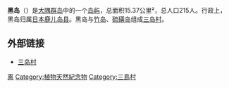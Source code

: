 {{expand|time=2013-07-02T07:50:13+00:00}}
{{Infobox Islands
| name             = 黑島
| image name       = Kuroshima of Kagoshima.jpg
| native name = 
| native name link =
| image caption    = 黑島航拍圖
| image size       =
| image map = Osumi island ja.png
| map caption = 
| location         = [[東中國海|東中國海]]
| coordinates      ={{Coord|30|50|5.6|N|129|57|20.7|E|display=inline,title}}
| archipelago      = [[大隅群島|大隅群島]]
| total islands    =
| major islands    =
| area_km2          = 15.37
| length_km         = 
| width_km          = 
| coastline_km      = 71.7
| highest mount     = 櫓岳
| elevation_m        = 621.9
| country            = {{JPN}}
| country admin divisions title = 
| country admin divisions = [[鹿兒島縣|鹿兒島縣]][[鹿兒島郡|鹿兒島郡]][[三島村|三島村]]
| population       = 199
| population as of = 2010年
| density_km2      =
| ethnic groups    =[[大和族|大和族]]
| additional info  =
}}
'''黑岛'''（{{jpn|j=黒島|hg=くろしま|rm=Kuro-shima}}）是[[大隅群岛|大隅群岛]]中的一个[[岛屿|岛屿]]，总面积15.37公里²，总人口215人。行政上，黑岛归属[[日本|日本]][[鹿儿岛县|鹿儿岛县]]。黑岛与[[竹岛_(鹿儿岛县)|竹岛]]、[[硫磺岛_(鹿兒島縣)|硫磺岛]]组成[[三岛村|三岛村]]。

==外部链接==
*[https://web.archive.org/web/20100402091817/http://www.mishimamura.jp/  三岛村]
{{大隅群岛}}
[[Category:大隅群島|离]]
[[Category:植物天然紀念物|Category:植物天然紀念物]]
[[Category:三島村|Category:三島村]]